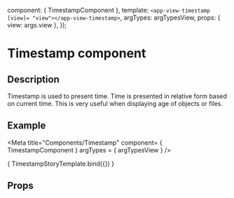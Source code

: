 


  component: { TimestampComponent },
  template: `<app-view-timestamp [view]= "view"></app-view-timestamp>`,
  argTypes: argTypesView,
  props: { view: args.view },
});

<h1>Timestamp component</h1>
<h2>Description</h2>

<p>
    Timestamp is used to present time.
    Time is presented in relative form based on current time.
    This is very useful when displaying age of objects or files.
</p>
<h2>Example</h2>

<Meta title="Components/Timestamp"
      component= { TimestampComponent }
      argTypes = { argTypesView }
/>

<Canvas withToolbar>
  <Story name="Timestamp"
         parameters={{ docs: docs }}
         args= {{ view: timestampView }}>
    { TimestampStoryTemplate.bind({}) }
  </Story>
</Canvas>

<h2>Props</h2>
<ArgsTable story = "Timestamp" />

